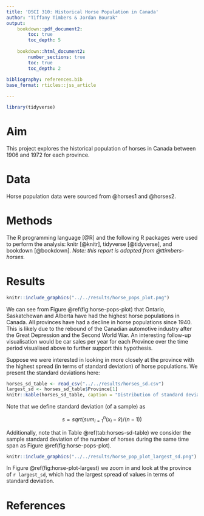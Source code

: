 ```yaml
---
title: 'DSCI 310: Historical Horse Population in Canada'
author: "Tiffany Timbers & Jordan Bourak"
output:
    bookdown::pdf_document2: 
        toc: true
        toc_depth: 5
        
    bookdown::html_document2: 
        number_sections: true
        toc: true
        toc_depth: 2
    
bibliography: references.bib 
base_format: rticles::jss_article

---
```


```r
library(tidyverse)
```

# Aim

This project explores the historical population of horses in Canada between 1906 and 1972 for each province.

# Data

Horse population data were sourced from @horses1 and @horses2.

# Methods

The R programming language [@R] and the following R packages were used to perform the analysis: knitr [@knitr], tidyverse [@tidyverse], and bookdown [@bookdown]. *Note: this report is adapted from @ttimbers-horses.*

# Results

```r
knitr::include_graphics("../../results/horse_pops_plot.png")
```

We can see from Figure \@ref(fig:horse-pops-plot) that Ontario, Saskatchewan and Alberta have had the highest horse populations in Canada. All provinces have had a decline in horse populations since 1940. This is likely due to the rebound of the Canadian automotive industry after the Great Depression and the Second World War. An interesting follow-up visualisation would be car sales per year for each Province over the time period visualised above to further support this hypothesis.

Suppose we were interested in looking in more closely at the province with the highest spread (in terms of standard deviation) of horse populations. We present the standard deviations here:

```r
horses_sd_table <- read_csv("../../results/horses_sd.csv")
largest_sd <- horses_sd_table$Province[1]
knitr::kable(horses_sd_table, caption = "Distribution of standard deviation of horse populations per province.")
```

Note that we define standard deviation (of a sample) as

$$s = sqrt( sum_{i = 1}^n(x_i - \bar{x}) / (n-1))$$

Additionally, note that in Table \@ref(tab:horses-sd-table) we consider the sample standard deviation of the number of horses during the same time span as Figure \@ref(fig:horse-pops-plot).

```r
knitr::include_graphics("../../results/horse_pop_plot_largest_sd.png")
```

In Figure \@ref(fig:horse-plot-largest) we zoom in and look at the province of `r largest_sd`, which had the largest spread of values in terms of standard deviation.

# References
